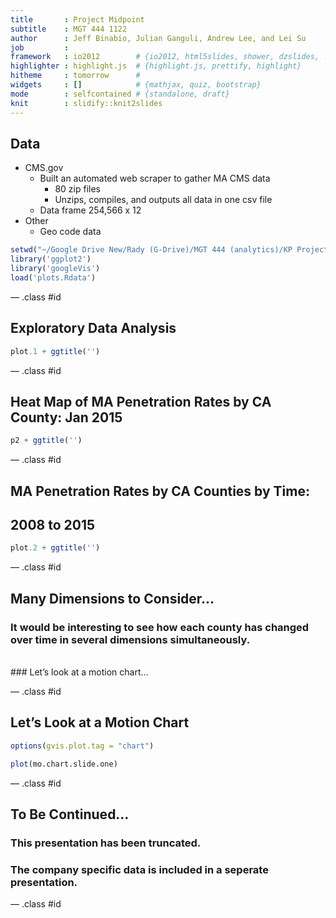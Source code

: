 ```yaml
---
title       : Project Midpoint
subtitle    : MGT 444 1122
author      : Jeff Binabio, Julian Ganguli, Andrew Lee, and Lei Su
job         : 
framework   : io2012        # {io2012, html5slides, shower, dzslides, ...}
highlighter : highlight.js  # {highlight.js, prettify, highlight}
hitheme     : tomorrow      # 
widgets     : []            # {mathjax, quiz, bootstrap}
mode        : selfcontained # {standalone, draft}
knit        : slidify::knit2slides
---
```


## Data

- CMS.gov
    + Built an automated web scraper to gather MA CMS data
        + 80 zip files
        + Unzips, compiles, and outputs all data in one csv file
    + Data frame 254,566 x 12

- Other
    + Geo code data

```r

setwd("~/Google Drive New/Rady (G-Drive)/MGT 444 (analytics)/KP Project/plots")
library('ggplot2')
library('googleVis')
load('plots.Rdata')
```

--- .class #id 

## Exploratory Data Analysis

```r

plot.1 + ggtitle('')

```

--- .class #id 

## Heat Map of MA Penetration Rates by CA County: Jan 2015

```r

p2 + ggtitle('')

```

--- .class #id 

## MA Penetration Rates by CA Counties by Time:<br>
## 2008 to 2015

```r

plot.2 + ggtitle('')

```

--- .class #id 

## Many Dimensions to Consider...

### It would be interesting to see how each county has changed over time in several dimensions simultaneously. <br>
<br>
### Let's look at a motion chart... 

--- .class #id 

## Let's Look at a Motion Chart

```r

options(gvis.plot.tag = "chart")

plot(mo.chart.slide.one)

```

--- .class #id

## To Be Continued...

### This presentation has been truncated.
### The company specific data is included in a seperate presentation. 

--- .class #id